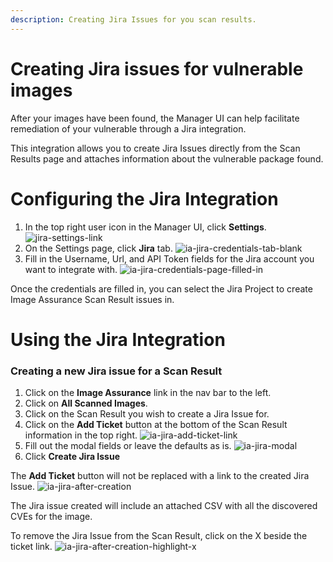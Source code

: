 ```yaml
---
description: Creating Jira Issues for you scan results.
---
```


# Creating Jira issues for vulnerable images

After your images have been found, the Manager UI can help facilitate remediation of your vulnerable through a Jira integration.

This integration allows you to create Jira Issues directly from the Scan Results page and attaches information about the
vulnerable package found.

# Configuring the Jira Integration

1. In the top right user icon in the Manager UI, click **Settings**.
![jira-settings-link](/img/calico-cloud/ia-jira-show-settings-link.png)
1. On the Settings page, click **Jira** tab.
![ia-jira-credentials-tab-blank](/img/calico-cloud/ia-jira-credentials-tab-blank.png)
1. Fill in the Username, Url, and API Token fields for the Jira account you want to integrate with.
![ia-jira-credentials-page-filled-in](/img/calico-cloud/ia-jira-credentials-page-filled-in.png)

Once the credentials are filled in, you can select the Jira Project to create Image Assurance Scan Result issues in.

# Using the Jira Integration

### Creating a new Jira issue for a Scan Result
1. Click on the **Image Assurance** link in the nav bar to the left.
1. Click on **All Scanned Images**.
1. Click on the Scan Result you wish to create a Jira Issue for.
1. Click on the **Add Ticket** button at the bottom of the Scan Result information in the top right.
![ia-jira-add-ticket-link](/img/calico-cloud/ia-jira-add-ticket-link.png)
1. Fill out the modal fields or leave the defaults as is.
![ia-jira-modal](/img/calico-cloud/ia-jira-modal.png)
1. Click **Create Jira Issue**

The **Add Ticket** button will not be replaced with a link to the created Jira Issue.
![ia-jira-after-creation](/img/calico-cloud/ia-jira-after-creation.png)

The Jira issue created will include an attached CSV with all the discovered CVEs for the image.

To remove the Jira Issue from the Scan Result, click on the X beside the ticket link.
![ia-jira-after-creation-highlight-x](/img/calico-cloud/ia-jira-after-creation-highlight-x.png)

